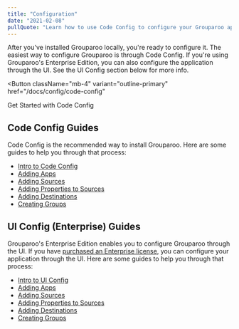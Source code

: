 ```yaml
---
title: "Configuration"
date: "2021-02-08"
pullQuote: "Learn how to use Code Config to configure your Grouparoo application."
---
```


After you've installed Grouparoo locally, you're ready to configure it. The easiest way to configure Grouparoo is through Code Config. If you're using Grouparoo's Enterprise Edition, you can also configure the application through the UI. See the UI Config section below for more info.

<Button
  className="mb-4"
  variant="outline-primary"
  href="/docs/config/code-config"
>
  Get Started with Code Config
</Button>

## Code Config Guides

Code Config is the recommended way to install Grouparoo. Here are some guides to help you through that process:

- [Intro to Code Config](/docs/config/code-config)
- [Adding Apps](/docs/config/apps/community)
- [Adding Sources](/docs/config/sources/community)
- [Adding Properties to Sources](/docs/config/properties/community)
- [Adding Destinations](/docs/config/destinations/community)
- [Creating Groups](/docs/config/groups/community)

## UI Config (Enterprise) Guides

Grouparoo's Enterprise Edition enables you to configure Grouparoo through the UI. If you have [purchased an Enterprise license](/meet), you can configure your application through the UI. Here are some guides to help you through that process:

- [Intro to UI Config](/docs/config/ui-config)
- [Adding Apps](/docs/running/ui-enterprise/apps)
- [Adding Sources](/docs/config/sources/enterprise)
- [Adding Properties to Sources](/docs/config/properties/enterprise)
- [Adding Destinations](/docs/config/destinations/enterprise)
- [Creating Groups](/docs/config/groups/enterprise)
